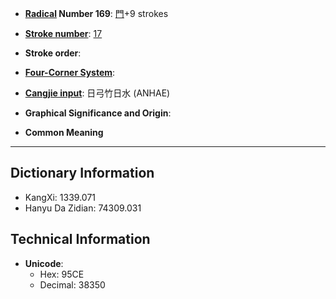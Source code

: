 * '''[[Wiktionary:Chinese radical index| Radical]] Number 169''': [[Wiktionary:Chinese radical index 門|門]]+9 strokes

* '''[[Wiktionary:Chinese total strokes index|Stroke number]]''': [[Wiktionary:Chinese total strokes index 17|17]]

* '''Stroke order''': 

* '''[[Wiktionary:Chinese four corner index|Four-Corner System]]''': 

* '''[[Wiktionary:Chinese Cangjie index|Cangjie input]]''': 日弓竹日水 (ANHAE)

* '''Graphical Significance and Origin''': 

* '''Common Meaning'''

----

== Dictionary Information ==

* KangXi: 1339.071
* Hanyu Da Zidian: 74309.031

== Technical Information ==

* '''Unicode''':
** Hex: 95CE
** Decimal: 38350